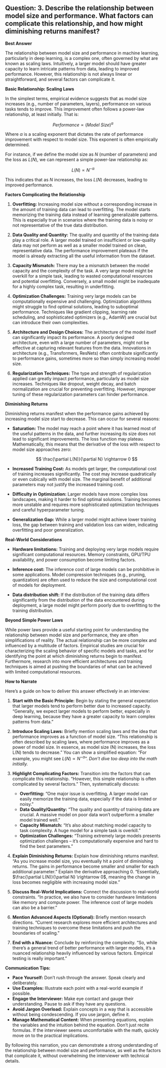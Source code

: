 ## Question: 3. Describe the relationship between model size and performance. What factors can complicate this relationship, and how might diminishing returns manifest?

**Best Answer**

The relationship between model size and performance in machine learning, particularly in deep learning, is a complex one, often governed by what are known as scaling laws. Intuitively, a larger model should have greater capacity to learn intricate patterns from data, leading to improved performance. However, this relationship is not always linear or straightforward, and several factors can complicate it.

**Basic Relationship: Scaling Laws**

In the simplest terms, empirical evidence suggests that as model size increases (e.g., number of parameters, layers), performance on various tasks tends to improve. This improvement often follows a power-law relationship, at least initially. That is:

$$
Performance \propto (Model \ Size)^{\alpha}
$$

Where $\alpha$ is a scaling exponent that dictates the rate of performance improvement with respect to model size.  This exponent is often empirically determined.

For instance, if we define the model size as $N$ (number of parameters) and the loss as $L(N)$, we can represent a simple power-law relationship as:

$$
L(N) \propto N^{-\alpha}
$$

This indicates that as $N$ increases, the loss $L(N)$ decreases, leading to improved performance.

**Factors Complicating the Relationship**

1.  **Overfitting:**  Increasing model size without a corresponding increase in the amount of training data can lead to overfitting. The model starts memorizing the training data instead of learning generalizable patterns. This is especially true in scenarios where the training data is noisy or not representative of the true data distribution.

2.  **Data Quality and Quantity:** The quality and quantity of the training data play a critical role. A larger model trained on insufficient or low-quality data may not perform as well as a smaller model trained on clean, representative data.  The performance improvement plateaus if the model is already extracting all the useful information from the dataset.

3.  **Capacity Mismatch:**  There may be a mismatch between the model capacity and the complexity of the task.  A very large model might be overkill for a simple task, leading to wasted computational resources and potential overfitting. Conversely, a small model might be inadequate for a highly complex task, resulting in underfitting.

4.  **Optimization Challenges:**  Training very large models can be computationally expensive and challenging.  Optimization algorithms might struggle to find optimal solutions, leading to suboptimal performance. Techniques like gradient clipping, learning rate scheduling, and sophisticated optimizers (e.g., AdamW) are crucial but can introduce their own complexities.

5.  **Architecture and Design Choices:**  The architecture of the model itself can significantly impact its performance.  A poorly designed architecture, even with a large number of parameters, might not be effective at capturing relevant features from the data. Innovations in architecture (e.g., Transformers, ResNets) often contribute significantly to performance gains, sometimes more so than simply increasing model size.

6.  **Regularization Techniques:** The type and strength of regularization applied can greatly impact performance, particularly as model size increases.  Techniques like dropout, weight decay, and batch normalization are crucial for preventing overfitting. However, improper tuning of these regularization parameters can hinder performance.

**Diminishing Returns**

Diminishing returns manifest when the performance gains achieved by increasing model size start to decrease. This can occur for several reasons:

*   **Saturation:**  The model may reach a point where it has learned most of the useful patterns in the data, and further increasing its size does not lead to significant improvements. The loss function may plateau.  Mathematically, this means that the derivative of the loss with respect to model size approaches zero:

    $$
    \frac{\partial L(N)}{\partial N} \rightarrow 0
    $$

*   **Increased Training Cost:** As models get larger, the computational cost of training increases significantly.  The cost may increase quadratically or even cubically with model size. The marginal benefit of additional parameters may not justify the increased training cost.

*   **Difficulty in Optimization:** Larger models have more complex loss landscapes, making it harder to find optimal solutions. Training becomes more unstable and requires more sophisticated optimization techniques and careful hyperparameter tuning.

*   **Generalization Gap:**  While a larger model might achieve lower training loss, the gap between training and validation loss can widen, indicating overfitting and poor generalization.

**Real-World Considerations**

*   **Hardware limitations:** Training and deploying very large models require significant computational resources. Memory constraints, GPU/TPU availability, and power consumption become limiting factors.

*   **Inference cost:** The inference cost of large models can be prohibitive in some applications.  Model compression techniques (e.g., pruning, quantization) are often used to reduce the size and computational cost of models for deployment.

*   **Data distribution shift:**  If the distribution of the training data differs significantly from the distribution of the data encountered during deployment, a large model might perform poorly due to overfitting to the training distribution.

**Beyond Simple Power Laws**

While power laws provide a useful starting point for understanding the relationship between model size and performance, they are often simplifications of reality. The actual relationship can be more complex and influenced by a multitude of factors. Empirical studies are crucial for characterizing the scaling behavior of specific models and tasks, and for identifying the point at which diminishing returns begin to manifest. Furthermore, research into more efficient architectures and training techniques is aimed at pushing the boundaries of what can be achieved with limited computational resources.

**How to Narrate**

Here's a guide on how to deliver this answer effectively in an interview:

1.  **Start with the Basic Principle:** Begin by stating the general expectation that larger models tend to perform better due to increased capacity. "Generally, we expect larger models to perform better, especially in deep learning, because they have a greater capacity to learn complex patterns from data."

2.  **Introduce Scaling Laws:** Briefly mention scaling laws and the idea that performance improves as a function of model size. "This relationship is often described by scaling laws, where performance improves as a power of model size. In essence, as model size (N) increases, the loss L(N) tends to decrease." You can show a simplified equation:  "For example, you might see $L(N) \propto N^{-\alpha}$". *Don't dive too deep into the math initially.*

3.  **Highlight Complicating Factors:** Transition into the factors that can complicate this relationship. "However, this simple relationship is often complicated by several factors." Then, systematically discuss:
    *   **Overfitting:** "One major issue is overfitting. A larger model can easily memorize the training data, especially if the data is limited or noisy."
    *   **Data Quality/Quantity:** "The quality and quantity of training data are crucial. A massive model on poor data won't outperform a smaller model trained well."
    *   **Capacity Mismatch:** "It's also about matching model capacity to task complexity. A huge model for a simple task is overkill."
    *   **Optimization Challenges:** "Training extremely large models presents optimization challenges – it's computationally expensive and hard to find the best parameters."

4.  **Explain Diminishing Returns:** Explain how diminishing returns manifest. "As you increase model size, you eventually hit a point of diminishing returns. The gains in performance become smaller and smaller for each additional parameter." Explain the derivative approaching 0.  "Essentially, $\frac{\partial L(N)}{\partial N} \rightarrow 0$, meaning the change in loss becomes negligible with increasing model size."

5.  **Discuss Real-World Implications:** Connect the discussion to real-world constraints. "In practice, we also have to consider hardware limitations like memory and compute power. The inference cost of large models can also be a barrier."

6.  **Mention Advanced Aspects (Optional):** Briefly mention research directions. "Current research explores more efficient architectures and training techniques to overcome these limitations and push the boundaries of scaling."

7.  **End with a Nuance:** Conclude by reinforcing the complexity. "So, while there's a general trend of better performance with larger models, it's a nuanced relationship heavily influenced by various factors. Empirical testing is really important."

**Communication Tips:**

*   **Pace Yourself:** Don't rush through the answer. Speak clearly and deliberately.
*   **Use Examples:** Illustrate each point with a real-world example if possible.
*   **Engage the Interviewer:** Make eye contact and gauge their understanding. Pause to ask if they have any questions.
*   **Avoid Jargon Overload:** Explain concepts in a way that is accessible without being condescending. If you use jargon, define it.
*   **Manage Mathematical Content:** When presenting equations, explain the variables and the intuition behind the equation. Don't just recite formulas. If the interviewer seems uncomfortable with the math, quickly move on to the practical implications.

By following this narration, you can demonstrate a strong understanding of the relationship between model size and performance, as well as the factors that complicate it, without overwhelming the interviewer with technical details.
